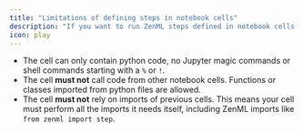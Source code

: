```yaml
---
title: "Limitations of defining steps in notebook cells"
description: "If you want to run ZenML steps defined in notebook cells remotely (either with a remote [orchestrator](/v/0.66.0/stack-components/orchestrators) or [step operator](/v/0.66.0/stack-components/step-operators)), the cells defining your steps must meet the following conditions"
icon: play
---
```




* The cell can only contain python code, no Jupyter magic commands or shell commands starting with a `%` or `!`.
* The cell **must not** call code from other notebook cells. Functions or classes imported from python files are allowed.
* The cell **must not** rely on imports of previous cells. This means your cell must perform all the imports it needs itself, including ZenML imports like `from zenml import step`.
